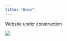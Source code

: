 ```yaml
---
title: "Home"
---
```


Website under construction

<div class="img-circle">
  <img src="images/DSC_1415.JPG" class="image" />
</div>